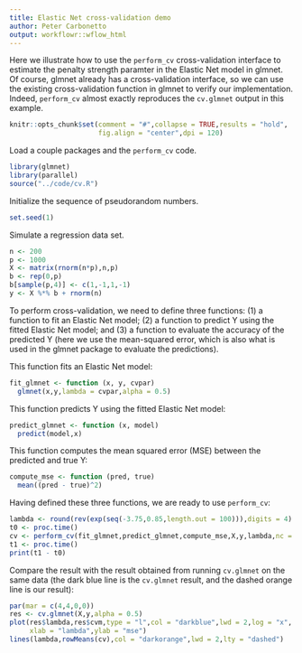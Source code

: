 ```yaml
---
title: Elastic Net cross-validation demo
author: Peter Carbonetto
output: workflowr::wflow_html
---
```


Here we illustrate how to use the `perform_cv` cross-validation
interface to estimate the penalty strength paramter in the Elastic Net
model in glmnet. Of course, glmnet already has a cross-validation
interface, so we can use the existing cross-validation function in
glmnet to verify our implementation. Indeed, `perform_cv` almost
exactly reproduces the `cv.glmnet` output in this example.

```r
knitr::opts_chunk$set(comment = "#",collapse = TRUE,results = "hold",
                      fig.align = "center",dpi = 120)
```

Load a couple packages and the `perform_cv` code.

```r
library(glmnet)
library(parallel)
source("../code/cv.R")
```

Initialize the sequence of pseudorandom numbers.

```r
set.seed(1)
```

Simulate a regression data set.

```r
n <- 200
p <- 1000
X <- matrix(rnorm(n*p),n,p)
b <- rep(0,p)
b[sample(p,4)] <- c(1,-1,1,-1)
y <- X %*% b + rnorm(n)
```

To perform cross-validation, we need to define three functions: (1) a
function to fit an Elastic Net model; (2) a function to predict Y
using the fitted Elastic Net model; and (3) a function to evaluate the
accuracy of the predicted Y (here we use the mean-squared error, which
is also what is used in the glmnet package to evaluate the predictions).

This function fits an Elastic Net model:

```r
fit_glmnet <- function (x, y, cvpar)
  glmnet(x,y,lambda = cvpar,alpha = 0.5)
```
  
This function predicts Y using the fitted Elastic Net model:

```r
predict_glmnet <- function (x, model)
  predict(model,x)
```

This function computes the mean squared error (MSE) between the
predicted and true Y:

```r
compute_mse <- function (pred, true)
  mean((pred - true)^2)
```

Having defined these three functions, we are ready to use
`perform_cv`:

```r
lambda <- round(rev(exp(seq(-3.75,0.85,length.out = 100))),digits = 4)
t0 <- proc.time()
cv <- perform_cv(fit_glmnet,predict_glmnet,compute_mse,X,y,lambda,nc = 2)
t1 <- proc.time()
print(t1 - t0)
```

Compare the result with the result obtained from running `cv.glmnet`
on the same data (the dark blue line is the `cv.glmnet` result, and
the dashed orange line is our result):

```r
par(mar = c(4,4,0,0))
res <- cv.glmnet(X,y,alpha = 0.5)
plot(res$lambda,res$cvm,type = "l",col = "darkblue",lwd = 2,log = "x",
     xlab = "lambda",ylab = "mse")
lines(lambda,rowMeans(cv),col = "darkorange",lwd = 2,lty = "dashed")
```
